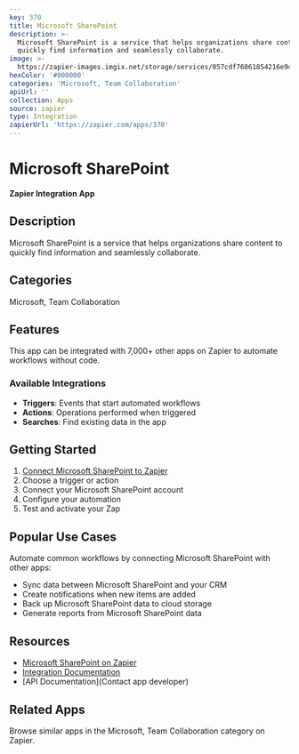 ```yaml
---
key: 370
title: Microsoft SharePoint
description: >-
  Microsoft SharePoint is a service that helps organizations share content to
  quickly find information and seamlessly collaborate.
image: >-
  https://zapier-images.imgix.net/storage/services/057cdf76061854216e940f624ce3379c.png?auto=format%2Ccompress&ixlib=python-3.0.0&q=50
hexColor: '#000000'
categories: 'Microsoft, Team Collaboration'
apiUrl: ''
collection: Apps
source: zapier
type: Integration
zapierUrl: 'https://zapier.com/apps/370'
---
```

# Microsoft SharePoint

**Zapier Integration App**

## Description

Microsoft SharePoint is a service that helps organizations share content to quickly find information and seamlessly collaborate.

## Categories

Microsoft, Team Collaboration

## Features

This app can be integrated with 7,000+ other apps on Zapier to automate workflows without code.

### Available Integrations

- **Triggers**: Events that start automated workflows
- **Actions**: Operations performed when triggered
- **Searches**: Find existing data in the app

## Getting Started

1. [Connect Microsoft SharePoint to Zapier](https://zapier.com/apps/370)
2. Choose a trigger or action
3. Connect your Microsoft SharePoint account
4. Configure your automation
5. Test and activate your Zap

## Popular Use Cases

Automate common workflows by connecting Microsoft SharePoint with other apps:

- Sync data between Microsoft SharePoint and your CRM
- Create notifications when new items are added
- Back up Microsoft SharePoint data to cloud storage
- Generate reports from Microsoft SharePoint data

## Resources

- [Microsoft SharePoint on Zapier](https://zapier.com/apps/370)
- [Integration Documentation](https://zapier.com/apps/370/integrations)
- [API Documentation](Contact app developer)

## Related Apps

Browse similar apps in the Microsoft, Team Collaboration category on Zapier.
